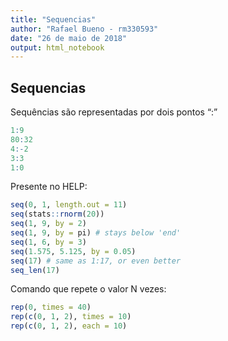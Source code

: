 ```yaml
---
title: "Sequencias"
author: "Rafael Bueno - rm330593"
date: "26 de maio de 2018"
output: html_notebook
---
```


## Sequencias

Sequências são representadas por dois pontos ":"

```r
1:9
80:32
4:-2
3:3
1:0
```

Presente no HELP:

```r
seq(0, 1, length.out = 11)
seq(stats::rnorm(20))
seq(1, 9, by = 2)
seq(1, 9, by = pi) # stays below 'end'
seq(1, 6, by = 3)
seq(1.575, 5.125, by = 0.05)
seq(17) # same as 1:17, or even better
seq_len(17)
```

Comando que repete o valor N vezes:

```r
rep(0, times = 40)
rep(c(0, 1, 2), times = 10)
rep(c(0, 1, 2), each = 10)
```


